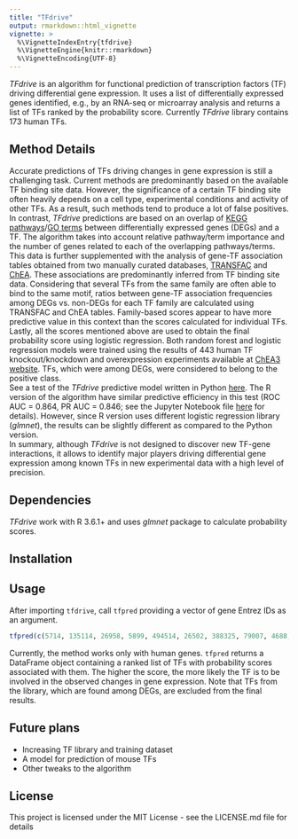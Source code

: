 ```yaml
---
title: "TFdrive"
output: rmarkdown::html_vignette
vignette: >
  %\VignetteIndexEntry{tfdrive}
  %\VignetteEngine{knitr::rmarkdown}
  %\VignetteEncoding{UTF-8}
---
```

_TFdrive_ is an algorithm for functional prediction of transcription factors (TF) driving differential gene expression. It uses a list of differentially expressed genes identified, e.g., by an RNA-seq or microarray analysis and returns a list of TFs ranked by the probability score. Currently _TFdrive_ library contains 173 human TFs.

## Method Details
Accurate predictions of TFs driving changes in gene expression is still a challenging task. Current methods are predominantly based on the available TF binding site data. However, the significance of a certain TF binding site often heavily depends on a cell type, experimental conditions and activity of other TFs. As a result, such methods tend to produce a lot of false positives. 
In contrast, _TFdrive_ predictions are based on an overlap of [KEGG pathways](https://www.genome.jp/kegg/pathway.html)/[GO terms](http://geneontology.org/) between differentially expressed genes (DEGs) and a TF. The algorithm takes into account relative pathway/term importance and the number of genes related to each of the overlapping pathways/terms. This data is further supplemented with the analysis of gene-TF association tables obtained from two manually curated databases, [TRANSFAC](https://amp.pharm.mssm.edu/Harmonizome/dataset/TRANSFAC+Curated+Transcription+Factor+Targets) and [ChEA](https://amp.pharm.mssm.edu/Harmonizome/dataset/CHEA+Transcription+Factor+Targets). These associations are predominantly inferred from TF binding site data. Considering that several TFs from the same family are often able to bind to the same motif, ratios between gene-TF association frequencies among DEGs vs. non-DEGs for each TF family are calculated using TRANSFAC and ChEA tables. Family-based scores appear to have more predictive value in this context than the scores calculated for individual TFs. Lastly, all the scores mentioned above are used to obtain the final probability score using logistic regression. Both random forest and logistic regression models were trained using the results of 443 human TF knockout/knockdown and overexpression experiments available at [ChEA3 website](https://amp.pharm.mssm.edu/chea3/). TFs, which were among DEGs, were considered to belong to the positive class. <br/>
See a test of the _TFdrive_ predictive model written in Python [here](https://github.com/i-strielkov/tfdrive#method-details). The R version of the algorithm have similar predictive efficiency in this test (ROC AUC = 0.864, PR AUC = 0.846; see the Jupyter Notebook file [here](https://github.com/i-strielkov/) for details). However, since R version uses different logistic regression library (_glmnet_), the results can be slightly different as compared to the Python version. <br/>
In summary, although _TFdrive_ is not designed to discover new TF-gene interactions, it allows to identify major players driving differential gene expression among known TFs in new experimental data with a high level of precision.


## Dependencies
_TFdrive_ work with R 3.6.1+ and uses _glmnet_ package to calculate probability scores.

## Installation


## Usage
After importing `tfdrive`, call `tfpred` providing a vector of gene Entrez IDs as an argument. 

```r
tfpred(c(5714, 135114, 26958, 5899, 494514, 26502, 388325, 79007, 4688, 1428, 259307))
```

Currently, the method works only with human genes. `tfpred` returns a DataFrame object containing a ranked list of TFs with probability scores associated with them. The higher the score, the more likely the TF is to be involved in the observed changes in gene expression. Note that TFs from the library, which are found among DEGs, are excluded from the final results.<br/>


## Future plans
- Increasing TF library and training dataset
- A model for prediction of mouse TFs
- Other tweaks to the algorithm


## License
This project is licensed under the MIT License - see the LICENSE.md file for details



